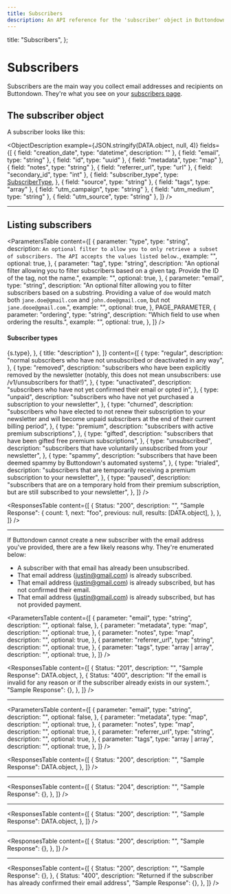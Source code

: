 ```yaml
---
title: Subscribers
description: An API reference for the 'subscriber' object in Buttondown
---
```




  title: "Subscribers",
};

# Subscribers

Subscribers are the main way you collect email addresses and recipients on Buttondown.
They're what you see on your [subscribers page](https://buttondown.email/subscribers).

## The subscriber object

A subscriber looks like this:

<ObjectDescription
  example={JSON.stringify(DATA.object, null, 4)}
  fields={[
    { field: "creation_date", type: "datetime", description: "" },
    { field: "email", type: "string" },
    { field: "id", type: "uuid" },
    { field: "metadata", type: "map" },
    { field: "notes", type: "string" },
    { field: "referrer_url", type: "url" },
    { field: "secondary_id", type: "int" },
    {
      field: "subscriber_type",
      type: <a href="#subscriber-type">SubscriberType</a>,
    },
    { field: "source", type: "string" },
    { field: "tags", type: "array<uuid>" },
    { field: "utm_campaign", type: "string" },
    { field: "utm_medium", type: "string" },
    { field: "utm_source", type: "string" },
  ]}
/>

---

## Listing subscribers

<Endpoint method="GET" path="/v1/subscribers" />

<ParametersTable
  content={[
    {
      parameter: "type",
      type: "string",
      description: `
      An optional filter to allow you to only retrieve a subset of subscribers. The API accepts the values listed below.
    `,
      example: "",
      optional: true,
    },
    {
      parameter: "tag",
      type: "string",
      description:
        "An optional filter allowing you to filter subscribers based on a given tag. Provide the ID of the tag, not the name.",
      example: "",
      optional: true,
    },
    {
      parameter: "email",
      type: "string",
      description:
        "An optional filter allowing you to filter subscribers based on a substring. Providing a value of `doe` would match both `jane.doe@gmail.com` and `john.doe@gmail.com`, but not `jane.dooe@gmail.com`.",
      example: "",
      optional: true,
    },
    PAGE_PARAMETER,
    {
      parameter: "ordering",
      type: "string",
      description: "Which field to use when ordering the results.",
      example: "",
      optional: true,
    },
  ]}
/>

<a name="subscriber-type"></a>

#### Subscriber types

<Table
  columns={[
    {
      title: "type",
      component: (s) => <span className="font-mono">{s.type}</span>,
    },
    { title: "description" },
  ]}
  content={[
    {
      type: "regular",
      description:
        "normal subscribers who have not unsubscribed or deactivated in any way",
    },
    {
      type: "removed",
      description:
        "subscribers who have been explicitly removed by the newsletter (notably, this does not mean unsubscribers: use /v1/unsubscribers for that!)",
    },
    {
      type: "unactivated",
      description:
        "subscribers who have not yet confirmed their email or opted in",
    },
    {
      type: "unpaid",
      description:
        "subscribers who have not yet purchased a subscription to your newsletter",
    },
    {
      type: "churned",
      description:
        "subscribers who have elected to not renew their subscription to your newsletter and will become unpaid subscribers at the end of their current billing period",
    },
    {
      type: "premium",
      description: "subscribers with active premium subscriptions",
    },
    {
      type: "gifted",
      description:
        "subscribers that have been gifted free premium subscriptions",
    },
    {
      type: "unsubscribed",
      description:
        "subscribers that have voluntarily unsubscribed from your newsletter",
    },
    {
      type: "spammy",
      description:
        "subscribers that have been deemed spammy by Buttondown's automated systems",
    },
    {
      type: "trialed",
      description:
        "subscribers that are temporarily receiving a premium subscription to your newsletter",
    },
    {
      type: "paused",
      description:
        "subscribers that are on a temporary hold from their premium subscription, but are still subscribed to your newsletter",
    },
  ]}
/>

<ResponsesTable
  content={[
    {
      Status: "200",
      description: "",
      "Sample Response": {
        count: 1,
        next: "foo",
        previous: null,
        results: [DATA.object],
      },
    },
  ]}
/>

---

<Endpoint
  title="Creating a new subscriber"
  method="POST"
  path="/v1/subscribers"
/>

If Buttondown cannot create a new subscriber with the email address you've provided, there are a few likely reasons why. They're enumerated below:

- A subscriber with that email has already been unsubscribed.
- That email address (justin@gmail.com) is already subscribed.
- That email address (justin@gmail.com) is already subscribed, but has not confirmed their email.
- That email address (justin@gmail.com) is already subscribed, but has not provided payment.

<ParametersTable
  content={[
    {
      parameter: "email",
      type: "string",
      description: "",
      optional: false,
    },
    {
      parameter: "metadata",
      type: "map",
      description: "",
      optional: true,
    },
    {
      parameter: "notes",
      type: "map",
      description: "",
      optional: true,
    },
    {
      parameter: "referrer_url",
      type: "string",
      description: "",
      optional: true,
    },
    {
      parameter: "tags",
      type: "array<string> | array<uuid>",
      description: "",
      optional: true,
    },
  ]}
/>

<ResponsesTable
  content={[
    {
      Status: "201",
      description: "",
      "Sample Response": DATA.object,
    },
    {
      Status: "400",
      description:
        "If the email is invalid for any reason or if the subscriber already exists in our system.",
      "Sample Response": {},
    },
  ]}
/>

---

<Endpoint
  title="Updating a subscriber"
  method="PATCH"
  path="/v1/subscribers/<id>"
/>

<ParametersTable
  content={[
    {
      parameter: "email",
      type: "string",
      description: "",
      optional: false,
    },
    {
      parameter: "metadata",
      type: "map",
      description: "",
      optional: true,
    },
    {
      parameter: "notes",
      type: "map",
      description: "",
      optional: true,
    },
    {
      parameter: "referrer_url",
      type: "string",
      description: "",
      optional: true,
    },
    {
      parameter: "tags",
      type: "array<string> | array<uuid>",
      description: "",
      optional: true,
    },
  ]}
/>

<ResponsesTable
  content={[
    {
      Status: "200",
      description: "",
      "Sample Response": DATA.object,
    },
  ]}
/>

---

<Endpoint
  title="Deleting a subscriber"
  method="DELETE"
  path="/v1/subscribers/<id>"
/>

<ResponsesTable
  content={[
    {
      Status: "204",
      description: "",
      "Sample Response": {},
    },
  ]}
/>

---

<Endpoint
  title="Retrieving a specific subscriber"
  method="GET"
  path="/v1/subscribers/<id>"
/>
<ResponsesTable
  content={[
    {
      Status: "200",
      description: "",
      "Sample Response": DATA.object,
    },
  ]}
/>

---

<Endpoint
  title="Sending an email to a specific subscriber"
  method="POST"
  path="/v1/subscribers/<id>/emails/<email_id>"
/>

<ResponsesTable
  content={[
    {
      Status: "200",
      description: "",
      "Sample Response": {},
    },
  ]}
/>

---

<Endpoint
  title="Sending a reminder to a specific subscriber to confirm their email address"
  method="POST"
  path="/v1/subscribers/<id>/send-reminder"
/>

<ResponsesTable
  content={[
    {
      Status: "200",
      description: "",
      "Sample Response": {},
    },
    {
      Status: "400",
      description:
        "Returned if the subscriber has already confirmed their email address",
      "Sample Response": {},
    },
  ]}
/>
